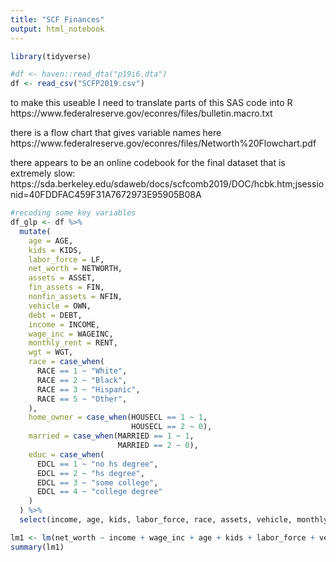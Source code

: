 ```yaml
---
title: "SCF Finances"
output: html_notebook
---
```


```r
library(tidyverse)
```

```r
#df <- haven::read_dta("p19i6.dta")
df <- read_csv("SCFP2019.csv")
```

to make this useable I need to translate parts of this SAS code into R
https://www.federalreserve.gov/econres/files/bulletin.macro.txt

there is a flow chart that gives variable names here
https://www.federalreserve.gov/econres/files/Networth%20Flowchart.pdf

there appears to be an online codebook for the final dataset that is extremely slow:
https://sda.berkeley.edu/sdaweb/docs/scfcomb2019/DOC/hcbk.htm;jsessionid=40FDDFAC459F31A7672973E95905B08A

```r
#recoding some key variables
df_glp <- df %>%
  mutate(
    age = AGE,
    kids = KIDS,
    labor_force = LF,
    net_worth = NETWORTH,
    assets = ASSET,
    fin_assets = FIN,
    nonfin_assets = NFIN,
    vehicle = OWN,
    debt = DEBT,
    income = INCOME,
    wage_inc = WAGEINC,
    monthly_rent = RENT,
    wgt = WGT,
    race = case_when(
      RACE == 1 ~ "White",
      RACE == 2 ~ "Black",
      RACE == 3 ~ "Hispanic",
      RACE == 5 ~ "Other",
    ),
    home_owner = case_when(HOUSECL == 1 ~ 1,
                           HOUSECL == 2 ~ 0),
    married = case_when(MARRIED == 1 ~ 1,
                        MARRIED == 2 ~ 0),
    educ = case_when(
      EDCL == 1 ~ "no hs degree",
      EDCL == 2 ~ "hs degree",
      EDCL == 3 ~ "some college",
      EDCL == 4 ~ "college degree"
    )
  ) %>%
  select(income, age, kids, labor_force, race, assets, vehicle, monthly_rent, home_owner, married, educ, wage_inc, net_worth, wgt)

```


```r
lm1 <- lm(net_worth ~ income + wage_inc + age + kids + labor_force + vehicle + monthly_rent + home_owner + married + educ + race, data = df_glp, weights = wgt)
summary(lm1)
```


